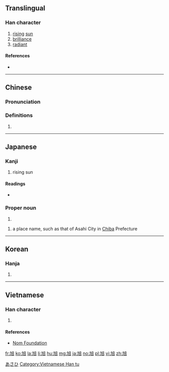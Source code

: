 {{also|旯|旮}}
==Translingual==

===Han character===
{{Han char|rn=72|rad=日|as=02|sn=6|four=46010|canj=KNA|ids=⿺九日}}

# [[rising]] [[sun]]
# [[brilliance]]
# [[radiant]]

====References====
* {{Han ref|kx=0489.190|dkj=13747|dj=0851.010|hdz=21485.040|uh=65ED|ud=26093|bh=A6B0|bd=42672}}

----

==Chinese==
{{zh-forms}}

===Pronunciation===
{{zh-pron
|m=xù
|c=juk1
|mc=y
|oc=y
|ma=
|cat=n,a
}}

===Definitions===
# {{rfdef|lang=zh}}

----

==Japanese==

===Kanji===
{{ja-kanji|grade=|rs=日02}}

# rising sun

====Readings====
* {{ja-readings|on=[[きょく]] (kyoku)|kun=[[あさひ]] (asahi)}}

===Proper noun===
{{ja-pos|あきら|proper}}

# {{given name|male|lang=ja|sort=あきら}}

{{ja-pos|あさひ|proper}}

# a place name, such as that of Asahi City in [[Chiba]] Prefecture

[[Category:ja:Cities|あさひ]]

----

==Korean==

===Hanja===
{{ko-hanja|hangeul=욱|eumhun=|rv=uk|mr=uk|y=wuk}}

# {{defn|lang=ko|sort=日02}}

----

==Vietnamese==

===Han character===
{{vi-hantu|[[hóc]], [[húc]]|rs=日02}}

# {{defn|lang=vi|sort=日02}}

====References====
*[http://nomfoundation.org/common/nom_details.php?codepoint=65ed Nom Foundation]

[[Category:Vietnamese Han tu]]

[[fr:旭]]
[[ko:旭]]
[[la:旭]]
[[li:旭]]
[[hu:旭]]
[[mg:旭]]
[[ja:旭]]
[[no:旭]]
[[pl:旭]]
[[vi:旭]]
[[zh:旭]]